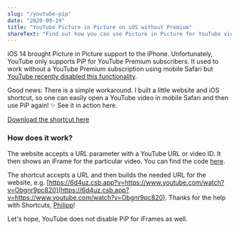 ```yaml
---
slug: "/youtube-pip"
date: "2020-09-19"
title: "YouTube Picture in Picture on iOS without Premium"
shareText: "Find out how you can use Picture in Picture for YouTube videos without paying for YouTube Premium!"
---
```

iOS 14 brought Picture in Picture support to the iPhone. Unfortunately, YouTube only supports PiP for YouTube Premium subscribers. It used to work without a YouTube Premium subscription using mobile Safari but [YouTube recently disabled this functionality](https://www.engadget.com/youtube-web-ios-14-picture-in-picture-video-stops-working-152016341.html).

Good news: There is a simple workaround. I built a little website and iOS shortcut, so one can easily open a YouTube video in mobile Safari and then use PiP again! ✨ See it in action here.
<br />

<YouTube youTubeId="qmQMiiSXwJc" />

[Download the shortcut here](https://www.icloud.com/shortcuts/730a5630db1b4c399648851568a9a7e4)

### How does it work?

The website accepts a URL parameter with a YouTube URL or video ID. It then shows an iFrame for the particular video. You can find the code [here](https://codesandbox.io/s/safari-youtube-pip-6d4uz?file=/src/index.js).

The shortcut accepts a URL and then builds the needed URL for the website, e.g. [https://6d4uz.csb.app?v=https://www.youtube.com/watch?v=Obgnr9pc820](https://6d4uz.csb.app?v=https://www.youtube.com/watch?v=Obgnr9pc820). Thanks for the help with Shortcuts, [Philipp](http://knuspermagier.de/)!

Let's hope, YouTube does not disable PiP for iFrames as well.
